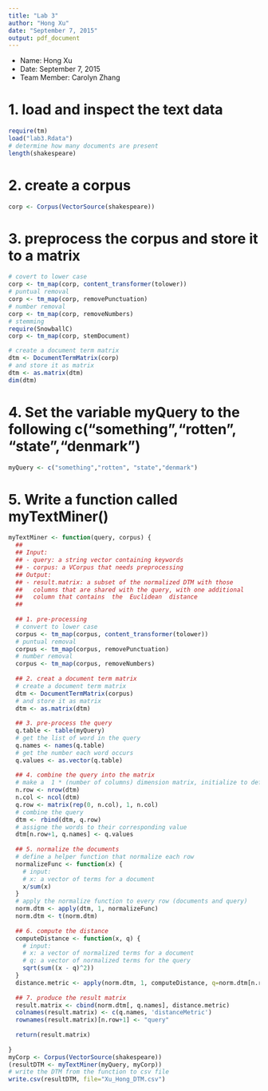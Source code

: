 ```yaml
---
title: "Lab 3"
author: "Hong Xu"
date: "September 7, 2015"
output: pdf_document
---
```

* Name: Hong Xu 
* Date: September 7, 2015
* Team Member: Carolyn Zhang

# 1. load and inspect the text data
```r
require(tm)
load("lab3.Rdata")
# determine how many documents are present
length(shakespeare)
```

# 2. create a corpus 
```r
corp <- Corpus(VectorSource(shakespeare))

```
# 3. preprocess the corpus and store it to a matrix
```r
# covert to lower case
corp <- tm_map(corp, content_transformer(tolower))
# puntual removal
corp <- tm_map(corp, removePunctuation)
# number removal 
corp <- tm_map(corp, removeNumbers)
# stemming
require(SnowballC)
corp <- tm_map(corp, stemDocument)

# create a document term matrix 
dtm <- DocumentTermMatrix(corp)
# and store it as matrix
dtm <- as.matrix(dtm)
dim(dtm)
```

# 4. Set the variable myQuery to the following c("something","rotten", "state","denmark")
```r
myQuery <- c("something","rotten", "state","denmark")
```

# 5. Write a function called myTextMiner() 
```r
myTextMiner <- function(query, corpus) {
  ##
  ## Input: 
  ## - query: a string vector containing keywords
  ## - corpus: a VCorpus that needs preprocessing
  ## Output:
  ## - result.matrix: a subset of the normalized DTM with those
  ##   columns that are shared with the query, with one additional 
  ##   column that contains  the  Euclidean  distance 
  ## 
  
  ## 1. pre-processing
  # convert to lower case
  corpus <- tm_map(corpus, content_transformer(tolower))
  # puntual removal
  corpus <- tm_map(corpus, removePunctuation)
  # number removal 
  corpus <- tm_map(corpus, removeNumbers)
  
  ## 2. creat a document term matrix
  # create a document term matrix 
  dtm <- DocumentTermMatrix(corpus)
  # and store it as matrix
  dtm <- as.matrix(dtm)
  
  ## 3. pre-process the query
  q.table <- table(myQuery)
  # get the list of word in the query
  q.names <- names(q.table)
  # get the number each word occurs
  q.values <- as.vector(q.table)
  
  ## 4. combine the query into the matrix
  # make a  1 * (number of columns) dimension matrix, initialize to default value 0
  n.row <- nrow(dtm)
  n.col <- ncol(dtm)
  q.row <- matrix(rep(0, n.col), 1, n.col)
  # combine the query 
  dtm <- rbind(dtm, q.row)
  # assigne the words to their corresponding value 
  dtm[n.row+1, q.names] <- q.values
  
  ## 5. normalize the documents 
  # define a helper function that normalize each row
  normalizeFunc <- function(x) {
    # input: 
    # x: a vector of terms for a document
    x/sum(x)
  }
  # apply the normalize function to every row (documents and query) 
  norm.dtm <- apply(dtm, 1, normalizeFunc)
  norm.dtm <- t(norm.dtm)
  
  ## 6. compute the distance
  computeDistance <- function(x, q) {
    # input:
    # x: a vector of normalized terms for a document
    # q: a vector of normalized terms for the query 
    sqrt(sum((x - q)^2))
  }
  distance.metric <- apply(norm.dtm, 1, computeDistance, q=norm.dtm[n.row+1,])
  
  ## 7. produce the result matrix
  result.matrix <- cbind(norm.dtm[, q.names], distance.metric)
  colnames(result.matrix) <- c(q.names, 'distanceMetric')
  rownames(result.matrix)[n.row+1] <- "query"
  
  return(result.matrix)
  
}
myCorp <- Corpus(VectorSource(shakespeare))
(resultDTM <- myTextMiner(myQuery, myCorp))
# write the DTM from the function to csv file
write.csv(resultDTM, file="Xu_Hong_DTM.csv")
```


